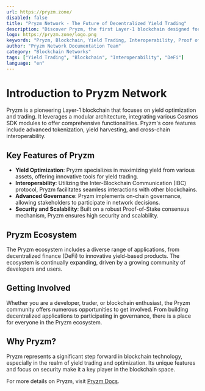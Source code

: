 ```yaml
---
url: https://pryzm.zone/
disabled: false
title: "Pryzm Network - The Future of Decentralized Yield Trading"
description: "Discover Pryzm, the first Layer-1 blockchain designed for yield optimization and trading. Learn about its unique features and how to integrate with Pryzm."
logo: https://pryzm.zone/logo.png
keywords: "Pryzm, Blockchain, Yield Trading, Interoperability, Proof of Stake"
author: "Pryzm Network Documentation Team"
category: "Blockchain Networks"
tags: ["Yield Trading", "Blockchain", "Interoperability", "DeFi"]
language: "en"
---
```


# Introduction to Pryzm Network

Pryzm is a pioneering Layer-1 blockchain that focuses on yield optimization and trading. It leverages a modular architecture, integrating various Cosmos SDK modules to offer comprehensive functionalities. Pryzm's core features include advanced tokenization, yield harvesting, and cross-chain interoperability.

## Key Features of Pryzm

- **Yield Optimization**: Pryzm specializes in maximizing yield from various assets, offering innovative tools for yield trading.
- **Interoperability**: Utilizing the Inter-Blockchain Communication (IBC) protocol, Pryzm facilitates seamless interactions with other blockchains.
- **Advanced Governance**: Pryzm implements on-chain governance, allowing stakeholders to participate in network decisions.
- **Security and Scalability**: Built on a robust Proof-of-Stake consensus mechanism, Pryzm ensures high security and scalability.

## Pryzm Ecosystem

The Pryzm ecosystem includes a diverse range of applications, from decentralized finance (DeFi) to innovative yield-based products. The ecosystem is continually expanding, driven by a growing community of developers and users.

## Getting Involved

Whether you are a developer, trader, or blockchain enthusiast, the Pryzm community offers numerous opportunities to get involved. From building decentralized applications to participating in governance, there is a place for everyone in the Pryzm ecosystem.

## Why Pryzm?

Pryzm represents a significant step forward in blockchain technology, especially in the realm of yield trading and optimization. Its unique features and focus on security make it a key player in the blockchain space.

For more details on Pryzm, visit [Pryzm Docs](https://docs.pryzm.zone).

